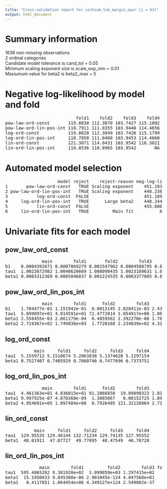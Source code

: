 ```yaml
---
title: "Cross-validation report for ischium_tub_margin_spur (j = 63)"
output: html_document
---
```

# Summary information
1636 non-missing observations  
2 ordinal categories  
Candidate model tolerance is cand_tol = 0.05  
Minimum scaling exponent size is scale_exp_min = 0.01  
Maxiumum value for beta2 is beta2_max = 5  

# Negative log-likelihood by model and fold
<pre>
                           fold1    fold2    fold3    fold4  
pow-law-ord-const       119.8830 112.3870 103.7427 115.1802  
pow-law-ord-lin-pos-int 118.7911 111.0355 103.9440 114.4656  
log-ord-const           119.8820 112.3849 103.7426 115.1799  
log-ord-lin-pos-int     118.7850 111.0480 103.9453 114.4660  
lin-ord-const           121.3071 114.0431 103.9542 116.3021  
lin-ord-lin-pos-int     118.8536 110.8965 103.9542       NA  
</pre>
# Automated model selection
<pre>
                    model reject    reject-reason neg-log-lik delta-neg-log-lik model-rank  
1       pow-law-ord-const   TRUE Scaling exponent    451.1930       2.956763802         NA  
2 pow-law-ord-lin-pos-int   TRUE Scaling exponent    448.2362       0.000000000         NA  
3           log-ord-const  FALSE                     451.1894       2.953206444          1  
4     log-ord-lin-pos-int   TRUE      Large beta2    448.2443       0.008145145         NA  
5           lin-ord-const  FALSE                     455.6064       7.370179682          2  
6     lin-ord-lin-pos-int   TRUE         Main fit          NA                NA         NA  
</pre>
# Univariate fits for each model
## pow_law_ord_const  
<pre>
              main        fold1       fold2        fold3        fold4  
b1    0.0004392671 0.0007869279 0.001547962 0.0004508795 0.0004242618  
tau1  1.0022672982 1.0040620669 1.008090435 1.0023189631 1.0021786363  
beta1 0.0003312369 0.0005846837 0.001224535 0.0003377805 0.0003133945  
</pre>
## pow_law_ord_lin_pos_int  
<pre>
              main        fold1      fold2        fold3        fold4  
b1    1.784477e-01 1.151942e-01  0.0013145 2.828411e-03 2.432113e-03  
tau1  5.899097e+01 4.014591e+01 72.4772014 1.054917e+00 1.069706e+00  
beta1 2.558455e-03 2.661179e-04  0.4859562 2.392270e-06 1.701466e-06  
beta2 2.719367e+02 1.749036e+03  1.7720168 2.234839e+02 4.315461e+02  
</pre>
## log_ord_const  
<pre>
           main     fold1     fold2     fold3     fold4  
tau1  5.1559712 5.1518674 5.2063838 5.1374620 5.1297154  
beta1 0.7527407 0.7405929 0.7860746 0.7477696 0.7373751  
</pre>
## log_ord_lin_pos_int  
<pre>
              main        fold1      fold2        fold3        fold4  
tau1  4.461363e+01 4.836015e+01 91.2066858  19.09098323 2.816856e+01  
beta1 9.997925e-07 4.870368e-09  1.3085067   0.00152725 1.090586e-03  
beta2 4.954691e+05 1.097484e+08  0.7926405 121.32120864 2.715005e+02  
</pre>
## lin_ord_const  
<pre>
           main     fold1     fold2     fold3     fold4  
tau1  129.95535 129.46144 132.71234 129.74135 127.95552  
beta1  48.01911  47.07727  49.77095  48.47549  46.78728  
</pre>
## lin_ord_lin_pos_int  
<pre>
             main        fold1         fold2        fold3 fold4  
tau1  595.4065262 9.301928e+02  1.099059e+03 1.297415e+02    NA  
beta1  15.1950833 9.845308e-06 2.901045e-124 4.847560e+01    NA  
beta2   0.4117851 1.064454e+06 4.349127e+124 2.549082e-37    NA  
</pre>
